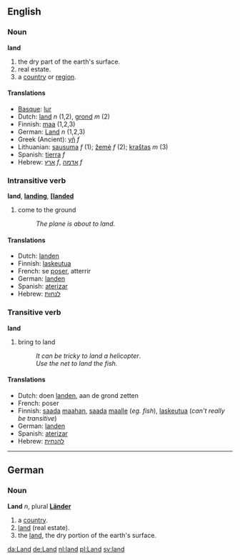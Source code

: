 ==English==
===Noun===
'''land'''

# the dry part of the earth's surface.
# real estate.
# a [[country]] or [[region]].

====Translations====
*[[Basque]]: [[lur]]
*Dutch: [[land]] ''n'' (1,2), [[grond]] ''m'' (2)
*Finnish: [[maa]] (1,2,3)
*German: [[Land]] ''n'' (1,2,3)
*Greek (Ancient): [[γῆ]] ''f''
*Lithuanian: [[sausuma]] ''f'' (1); [[žemė]] ''f'' (2); [[kraštas]] ''m'' (3)
*Spanish: [[tierra]] ''f''
*Hebrew: [[ארץ]] ''f'', [[אדמה]] ''f''

===Intransitive verb===
'''land''', '''[[landing]]''', '''[[[landed]]'''

# come to the ground
#:''The plane is about to land''.

====Translations====
*Dutch: [[landen]]
*Finnish: [[laskeutua]]
*French: se [[poser]], atterrir
*German: [[landen]]
*Spanish: [[aterizar]]
*Hebrew: [[לנחות]]

===Transitive verb===
'''land'''

# bring to land
#:''It can be tricky to land a helicopter''.
#:''Use the net to land the fish.''

====Translations====
*Dutch: doen [[landen]], aan de grond zetten
*French: poser
*Finnish: [[saada]] [[maa|maahan]], [[saada]] [[maa|maalle]] (''eg. fish''), [[laskeutua]] (''can't really be transitive'')
*German: [[landen]]
*Spanish: [[aterizar]]
*Hebrew: [[להנחית]]

----

==German==
===Noun===
'''Land''' ''n'', plural '''[[Länder]]'''

# a [[country]].
# [[land]] (real estate).
# the [[land]], the dry portion of the earth's surface.

[[da:Land]]
[[de:Land]]
[[nl:land]]
[[pl:Land]]
[[sv:land]]